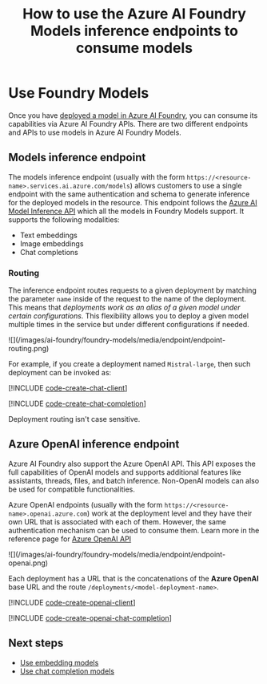 ﻿---
title: "How to use the Azure AI Foundry Models inference endpoints to consume models"
description: Learn how to use the Azure AI Foundry Models inference endpoint to consume models
---

# Use Foundry Models

Once you have [deployed a model in Azure AI Foundry](../../model-inference/how-to/create-model-deployments), you can consume its capabilities via Azure AI Foundry APIs. There are two different endpoints and APIs to use models in Azure AI Foundry Models.

## Models inference endpoint

The models inference endpoint (usually with the form `https://<resource-name>.services.ai.azure.com/models`) allows customers to use a single endpoint with the same authentication and schema to generate inference for the deployed models in the resource. This endpoint follows the [Azure AI Model Inference API](../../model-inference/reference/reference-model-inference-api) which all the models in Foundry Models support. It supports the following modalities:

* Text embeddings
* Image embeddings
* Chat completions

### Routing

The inference endpoint routes requests to a given deployment by matching the parameter `name` inside of the request to the name of the deployment. This means that *deployments work as an alias of a given model under certain configurations*. This flexibility allows you to deploy a given model multiple times in the service but under different configurations if needed.

<Frame>
  ![](/images/ai-foundry/foundry-models/media/endpoint/endpoint-routing.png)
</Frame>

For example, if you create a deployment named `Mistral-large`, then such deployment can be invoked as:

[!INCLUDE [code-create-chat-client](../../foundry-models/includes/code-create-chat-client)]

[!INCLUDE [code-create-chat-completion](../../foundry-models/includes/code-create-chat-completion)]

<Tip>
Deployment routing isn't case sensitive.
</Tip>

## Azure OpenAI inference endpoint

Azure AI Foundry also support the Azure OpenAI API. This API exposes the full capabilities of OpenAI models and supports additional features like assistants, threads, files, and batch inference. Non-OpenAI models can also be used for compatible functionalities.

Azure OpenAI endpoints (usually with the form `https://<resource-name>.openai.azure.com`) work at the deployment level and they have their own URL that is associated with each of them. However, the same authentication mechanism can be used to consume them. Learn more in the reference page for [Azure OpenAI API](../../openai/reference)

<Frame>
  ![](/images/ai-foundry/foundry-models/media/endpoint/endpoint-openai.png)
</Frame>

Each deployment has a URL that is the concatenations of the **Azure OpenAI** base URL and the route `/deployments/<model-deployment-name>`.

[!INCLUDE [code-create-openai-client](../../foundry-models/includes/code-create-openai-client)]

[!INCLUDE [code-create-openai-chat-completion](../../foundry-models/includes/code-create-openai-chat-completion)]


## Next steps

* [Use embedding models](../../model-inference/how-to/use-embeddings)
* [Use chat completion models](../../model-inference/how-to/use-chat-completions)
